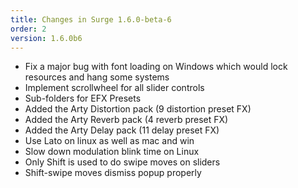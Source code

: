```yaml
---
title: Changes in Surge 1.6.0-beta-6
order: 2
version: 1.6.0b6
---
```


-   Fix a major bug with font loading on Windows which would lock resources and hang some systems
-   Implement scrollwheel for all slider controls
-   Sub-folders for EFX Presets
-   Added the Arty Distortion pack (9 distortion preset FX)
-   Added the Arty Reverb pack (4 reverb preset FX)
-   Added the Arty Delay pack (11 delay preset FX)
-   Use Lato on linux as well as mac and win
-   Slow down modulation blink time on Linux
-   Only Shift is used to do swipe moves on sliders
-   Shift-swipe moves dismiss popup properly
